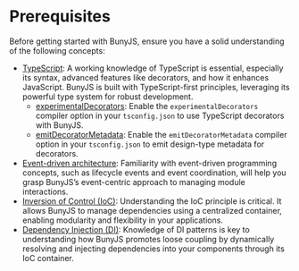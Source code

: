 # Prerequisites

Before getting started with BunyJS, ensure you have a solid understanding of the following concepts:

- [TypeScript](https://www.typescriptlang.org/): A working knowledge of TypeScript is essential, especially its syntax, advanced features like decorators, and how it enhances JavaScript. BunyJS is built with TypeScript-first principles, leveraging its powerful type system for robust development.
  - [experimentalDecorators](https://www.typescriptlang.org/tsconfig#experimentalDecorators): Enable the `experimentalDecorators` compiler option in your `tsconfig.json` to use TypeScript decorators with BunyJS.
  - [emitDecoratorMetadata](https://www.typescriptlang.org/tsconfig#emitDecoratorMetadata): Enable the `emitDecoratorMetadata` compiler option in your `tsconfig.json` to emit design-type metadata for decorators.
- [Event-driven architecture](https://en.wikipedia.org/wiki/Event-driven_architecture): Familiarity with event-driven programming concepts, such as lifecycle events and event coordination, will help you grasp BunyJS’s event-centric approach to managing module interactions.
- [Inversion of Control (IoC)](https://en.wikipedia.org/wiki/Inversion_of_control): Understanding the IoC principle is critical. It allows BunyJS to manage dependencies using a centralized container, enabling modularity and flexibility in your applications.
- [Dependency Injection (DI)](https://en.wikipedia.org/wiki/Dependency_injection): Knowledge of DI patterns is key to understanding how BunyJS promotes loose coupling by dynamically resolving and injecting dependencies into your components through its IoC container.
